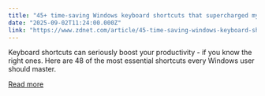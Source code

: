 ```yaml
---
title: "45+ time-saving Windows keyboard shortcuts that supercharged my daily routine"
date: "2025-09-02T11:24:00.000Z"
link: "https://www.zdnet.com/article/45-time-saving-windows-keyboard-shortcuts-that-supercharged-my-daily-routine/"
---
```


Keyboard shortcuts can seriously boost your productivity - if you know the right ones. Here are 48 of the most essential shortcuts every Windows user should master.

[Read more](https://www.zdnet.com/article/45-time-saving-windows-keyboard-shortcuts-that-supercharged-my-daily-routine/)
